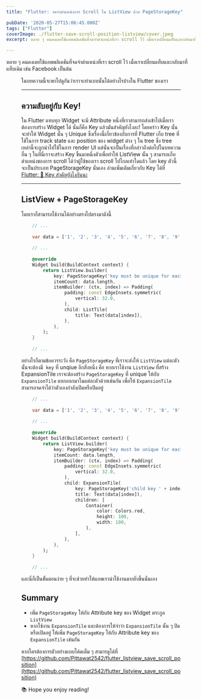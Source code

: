 ```yaml
---
title: "Flutter: จดจำตำแหน่งการ Scroll ใน ListView ด้วย PageStorageKey"

pubDate: '2020-05-27T15:06:45.000Z'
tags: ["Flutter"]
coverImage: ./flutter-save-scroll-position-listview/cover.jpeg
excerpt: หลาย ๆ คนคงเคยใช้แอพพลิเคชันที่จดจำตำแหน่งที่เรา scroll ไว้ เมื่อเราเปลี่ยนแท็บและกลับมาที่แท็บเดิม เช่น Facebook เป็นต้น ในบทความนี้จะพาไปดูกันว่าเราจะทำแบบนั้นได้อย่างไรบ้างใน Flutter ของเรา

---
```




หลาย ๆ คนคงเคยใช้แอพพลิเคชันที่จดจำตำแหน่งที่เรา scroll ไว้ เมื่อเราเปลี่ยนแท็บและกลับมาที่แท็บเดิม เช่น Facebook เป็นต้น

<Figure src="https://images.unsplash.com/photo-1584824388178-1defc3484ce3?ixlib=rb-1.2.1&amp;q=80&amp;fm=jpg&amp;crop=entropy&amp;cs=tinysrgb&amp;w=2000&amp;fit=max&amp;ixid=eyJhcHBfaWQiOjExNzczfQ" alt="" />

ในบทความนี้จะพาไปดูกันว่าเราจะทำแบบนั้นได้อย่างไรบ้างใน Flutter ของเรา

---

## ความลับอยู่กับ Key!

ใน Flutter แทบทุก Widget จะมี Attribute หนึ่งที่เราสามารถส่งเข้าไปเมื่อเราต้องการสร้าง Widget ได้ นั่นก็คือ Key แล้วมันสำคัญยังไงละ! โดยคร่าว Key นั้นจะทำให้ Widget นั้น ๆ Unique ซึ่งเรื่องนี้เกี่ยวข้องกับการที่ Flutter เก็บ tree ที่ใช้ในการ track state และ position ของ widget ต่าง ๆ ใน tree ซึ่ง tree เหล่านี้จะถูกนำไปใช้ในการ render UI แต่นั่นจะเป็นเรื่องที่กล่าวถึงต่อไปในบทความอื่น ๆ ในทีนี่เราจะสร้าง Key ขึ้นมาหนึ่งตัวเพื่อทำให้ ListView นั้น ๆ สามารถเก็บตำแหน่งของการ scroll ได้ว่าผู้ใช้ของเรา scroll ไปไกลเท่าใดแล้ว โดย key ตัวนี้จะเป็นประเภท PageStorageKey นั่นเอง อ่านเพิ่มเติมเกี่ยวกับ Key ได้ที่ [Flutter: 🔑 Key สำคัญยังไงกันนะ](/blog/flutter-key/)

---

## ListView + PageStorageKey

โดยเราก็สามารถใช้งานได้อย่างตรงไปตรงมาดังนี้

```dart
    // ...
    
    var data = ['1', '2', '3', '4', '5', '6', '7', '8', '9', '10'];
    
    // ...
    
    @override
    Widget build(BuildContext context) {
        return ListView.builder(
            key: PageStorageKey('key must be unique for each list view'),
            itemCount: data.length,
            itemBuilder: (ctx, index) => Padding(
            	padding: const EdgeInsets.symmetric(
                	vertical: 32.0,
                ),
                child: ListTile(
            		title: Text(data[index]),
                ),
            ),
        );
    }
    
    // ...
```

อย่างไรก็ตามข้อควรระวัง คือ `PageStorageKey` ที่เราจะส่งให้ `ListView` แต่ละตัวนั้นจะต้องมี  `key` ที่ unqiue อีกสิ่งหนึ่ง คือ หากเราใช้งาน `ListView` ที่สร้าง ExpansionTile เราจะต้องสร้าง `PageStorageKey` ที่ unique ให้กับ `ExpansionTile` แยกออกมาในแต่ละตัวด้วยเช่นกัน เพื่อให้ `ExpansionTile` สามารถจดจำได้ว่าตัวเองกำลังเปิดหรือปิดอยู่

```dart
    // ...
    
    var data = ['1', '2', '3', '4', '5', '6', '7', '8', '9', '10'];
    
    // ...
    
    @override
    Widget build(BuildContext context) {
        return ListView.builder(
            key: PageStorageKey('key must be unique for each list view'),
            itemCount: data.length,
            itemBuilder: (ctx, index) => Padding(
            	padding: const EdgeInsets.symmetric(
                	vertical: 32.0,
                ),
                child: ExpansionTile(
                	key: PageStorageKey('child key ' + index),
            		title: Text(data[index]),
                    children: [
                    	Container(
                        	color: Colors.red,
                        	height: 100,
                            width: 100,
                        ),
                    ],
                ),
            ),
        );
    }
    
    // ...
```

และนี่ก็เป็นขั้นตอนง่าย ๆ ที่จะช่วยทำให้แอพเราน่าใช้งานมากยิ่งขึ้นนั่นเอง

## Summary

- เพิ่ม `PageStorageKey` ให้กับ Attribute key ของ Widget ตระกูล `ListView`
- หากใช้งาน `ExpansionTile` และต้องการให้จำว่า `ExpansionTile` นั้น ๆ ปิดหรือเปิดอยู่ ให้เพิ่ม `PageStorageKey` ให้กับ Attribute key ของ `ExpansionTile` เช่นกัน

หากใครต้องการตัวอย่างแบบโค้ดเต็ม ๆ สามารดูได้ที่ [https://github.com/Pittawat2542/flutter_listview_save_scroll_position](https://github.com/Pittawat2542/flutter_listview_save_scroll_position)

<Callout type="tip" title="Thanks for reading">
  📚 Hope you enjoy reading!
</Callout>

